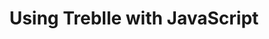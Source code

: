 ---
title: Using Treblle with JavaScript
description: Start using Treblle with your JavaScript API.
---